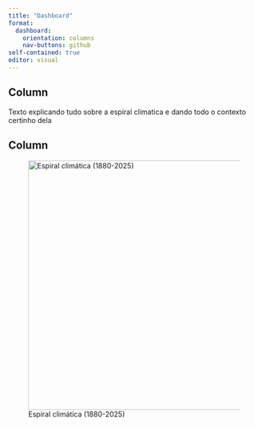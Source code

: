 ```yaml
---
title: "Dashboard"
format:
  dashboard:
    orientation: columns
    nav-buttons: github
self-contained: true
editor: visual
---
```

## Column {width=60%}
::: {.card title="Espiral Climática"}
Texto explicando tudo sobre a espiral climatica e dando todo o contexto
 certinho dela
:::
 

## Column {width="40%"}

![Espiral climática (1880-2025)](images/espiral.gif){#fig-espiral width="500"}
